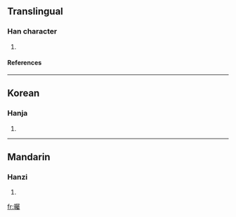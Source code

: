 ==Translingual==
===Han character===
{{Han char|rn=72|rad=日|as=21|sn=25|four=|canj=日尸水戈 (ASEI)}}
# {{defn|Han|sort=日21}}
====References====
{{Han ref|kx=0501.510|dkj=14274|dj=0872.270|hdz=21543.080|uh=66EF|ud=26351}}

----
==Korean==
===Hanja===
{{ko-hanja|hangeul=촉|eumhun=|rv=chok|mr=ch'ok|y=chok}}
# {{defn|Korean}}

----
==Mandarin==
===Hanzi===
{{cmn-hanzi|pin=[[chú]] ([[chu2]])|wg=ch'u<sup>2</sup>}}
# {{defn|Mandarin}}

[[fr:曯]]